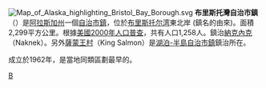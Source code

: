 {{multiple issues|
{{expand|time=2016-12-03T04:44:14+00:00}}
{{unreferenced|time=2016-12-03T04:44:14+00:00}}
{{update|time=2016-12-03T04:44:14+00:00}}
}}
[[File:Map_of_Alaska_highlighting_Bristol_Bay_Borough.svg|right]]
'''布里斯托灣自治市鎮'''（{{lang-en|Bristol Bay Borough}}）是[[阿拉斯加州|阿拉斯加州]]一個[[自治市鎮_(阿拉斯加州)|自治市鎮]]，位於[[布里斯托尔湾|布里斯托尔湾]]東北岸 (鎮名的由來)。面積2,299平方公里。根據[[美國2000年人口普查|美國2000年人口普查]]，共有人口1,258人。鎮治[[納克內克|納克內克]]（Naknek）。另外[[薩蒙王村|薩蒙王村]]（King Salmon）是[[湖泊-半島自治市鎮|湖泊-半島自治市鎮]]鎮治所在。

成立於1962年，是當地同類區劃最早的。

{{布里斯托灣自治市鎮}}
{{Alaska}}
{{Authority control}}
[[Category:阿拉斯加州自治市鎮|B]]